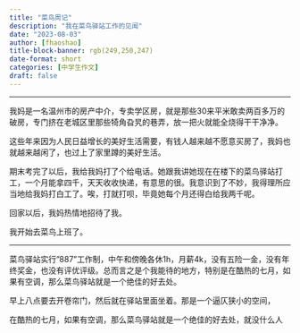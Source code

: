 ```yaml
---
title: "菜鸟周记"
description: "我在菜鸟驿站工作的见闻"
date: "2023-08-03"
author: [fhaoshao]
title-block-banner: rgb(249,250,247)
date-format: short
categories: [中学生作文]
draft: false
---
```


------------------------------------------------------------------------

我妈是一名温州市的房产中介，专卖学区房，就是那些30来平米敢卖两百多万的破房，专门挤在老城区里那些犄角旮旯的巷弄，放一把火就能全烧得干干净净。

这些年来因为人民日益增长的美好生活需要，有钱人越来越不愿意买房了，我妈也就越来越闲了，也过上了家里蹲的美好生活。

期末考完了以后，我给我妈打了个给电话。她跟我讲她现在在楼下的菜鸟驿站打工，一个月能拿四千，天天收收快递，有意思的很。我意识到了不妙，我得理所应当地给我妈打白工了。唉，打就打呗，毕竟她每个月还得白给我两千呢。

回家以后，我妈热情地招待了我。

我开始去菜鸟上班了。

------------------------------------------------------------------------

菜鸟驿站实行"887"工作制，中午和傍晚各休1h，月薪4k，没有五险一金，没有年终奖金，也没有评优评级。总而言之是个我能待的地方，特别是在酷热的七月，如果有空调，那么菜鸟驿站就是一个绝佳的好去处。

早上八点要去开卷帘门，然后就在驿站里面坐着。那是一个逼仄狭小的空间，

在酷热的七月，如果有空调，那么菜鸟驿站就是一个绝佳的好去处，就没什么人
